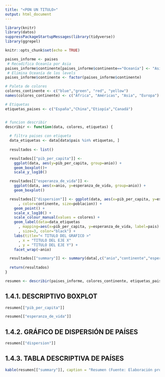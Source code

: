 ```yaml
---
title: "<PON UN TITULO>"
output: html_document
---
```


```r
library(knitr)
library(datos)
suppressPackageStartupMessages(library(tidyverse))
library(ggrepel)

knitr::opts_chunk$set(echo = TRUE)

paises_informe <- paises
 # Recodifica Oceanía por Asia
paises_informe$continente[paises_informe$continente=="Oceanía"] <- "Asia"
 # Elimina Oceanía de los levels
paises_informe$continente <- factor(paises_informe$continente)

# Paleta de colores
colores_continente <- c("blue","green", "red", "yellow") 
names(colores_continente) <- c("África", "Américas", "Asia", "Europa")

# Etiquetas
etiquetas_paises <- c("España","China","Etiopía","Canadá")


# funcion describir
describir <- function(data, colores, etiquetas) {
  
  # filtra paises con etiqueta
  data_etiquetas <- data[data$pais %in% etiquetas, ]
  
  resultados <- list()

  resultados[["pib_per_capita"]] <- 
    ggplot(data, aes(y=pib_per_capita, group=anio)) +
    geom_boxplot()+
    scale_y_log10()

  resultados[["esperanza_de_vida"]] <- 
    ggplot(data, aes(x=anio, y=esperanza_de_vida, group=anio)) +
    geom_boxplot()

  resultados[["dispersion"]] <- ggplot(data, aes(x=pib_per_capita, y=esperanza_de_vida
      , color=continente, size=poblacion)) +
    geom_point() +
    scale_x_log10() +
    scale_colour_manual(values = colores) +
    geom_label(data=data_etiquetas
      , mapping=aes(x=pib_per_capita, y=esperanza_de_vida, label=pais)
      , size=3, color="black") +
    labs(title="< TITULO DEL GRAFICO >"
      , x = "TITULO DEL EJE X"
      , y = "TITULO DEL EJE Y") +
    facet_wrap(~anio)

  resultados[["summary"]] <- summary(data[,c("anio","continente","esperanza_de_vida","pib_per_capita")])
  
  return(resultados)
}

resumen <- describir(paises_informe, colores_continente, etiquetas_paises)
```

## 1.4.1. DESCRIPTIVO BOXPLOT

```r
resumen[["pib_per_capita"]]
```

```r
resumen[["esperanza_de_vida"]]
```

## 1.4.2. GRÁFICO DE DISPERSIÓN DE PAÍSES

```r
resumen[["dispersion"]]
```


## 1.4.3. TABLA DESCRIPTIVA DE PAÍSES 

```r
kable(resumen[["summary"]], caption = "Resumen (Fuente: Elaboración propia con datos de Gapminder)")
```

